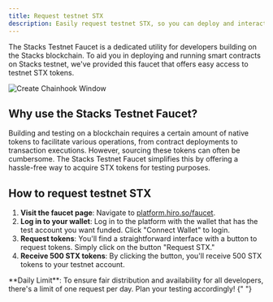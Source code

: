 ```yaml
---
title: Request testnet STX
description: Easily request testnet STX, so you can deploy and interact with Stacks testnet.
---
```


The Stacks Testnet Faucet is a dedicated utility for developers building on the Stacks blockchain. To aid you in deploying and running smart contracts on Stacks testnet, we've provided this faucet that offers easy access to testnet STX tokens.

![Create Chainhook Window](../images/faucet/request.png)

## Why use the Stacks Testnet Faucet?

Building and testing on a blockchain requires a certain amount of native tokens to facilitate various operations, from contract deployments to transaction executions. However, sourcing these tokens can often be cumbersome. The Stacks Testnet Faucet simplifies this by offering a hassle-free way to acquire STX tokens for testing purposes.

## How to request testnet STX

1. **Visit the faucet page**: Navigate to [platform.hiro.so/faucet](https://platform.hiro.so/faucet).
2. **Log in to your wallet**: Log in to the platform with the wallet that has the test account you want funded. Click "Connect Wallet" to login.
3. **Request tokens**: You'll find a straightforward interface with a button to request tokens. Simply click on the button "Request STX."
4. **Receive 500 STX tokens**: By clicking the button, you'll receive 500 STX tokens to your testnet account.

<Callout type="info">
  **Daily Limit**: To ensure fair distribution and availability for all
  developers, there's a limit of one request per day. Plan your testing
  accordingly!
</Callout>{" "}
